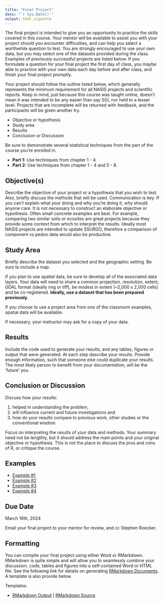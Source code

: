 ```yaml
---
title: "Final Project"
date: "`r Sys.Date()`"
output: html_vignette
---
```


The final project is intended to give you an opportunity to practice the skills covered in this course. Your mentor will be available to assist you with your project should you encounter difficulties, and can help you select a worthwhile question to test. You are strongly encouraged to use your own data, but you may select one of the datasets provided during the class. Examples of previously successful projects are listed below. If you formulate a question for your final project the first day of class, you maybe able to practice with your own data each day before and after class, and finish your final project promptly.

Your project should follow the outline listed below, which generally represents the minimum requirement for all NASIS projects and scientific reports. Keep in mind, just because this course was taught online, doesn't mean it was intended to be any easier than say SGI, nor held to a lesser level. Projects that are incomplete will be returned with feedback, and the participants will be given another try.

-   Objective or hypothesis
-   Study area
-   Results
-   Conclusion or Discussion

Be sure to demonstrate several statistical techniques from the part of the course you're enrolled in.

-   **Part 1:** Use techniques from chapter 1 - 4
-   **Part 2:** Use techniques from chapter 1 - 4 and 5 - 8.

## Objective(s)

Describe the objective of your project or a hypothesis that you wish to test. Also, briefly discuss the methods that will be used. Communication is key. If you can't explain what your doing and why you're doing it, why should anyone care. It is not necessary to construct an elaborate objective or hypothesis. Often small concrete examples are best. For example, comparing two similar soils or ecosites are great projects because they provide some context from which to interpret the results. Ideally most NASIS projects are intended to update SSURGO, therefore a comparison of component vs pedon data would also be productive.

## Study Area

Briefly describe the dataset you selected and the geographic setting. Be sure to include a map.

If you plan to use spatial data, be sure to develop all of the associated data layers. Your data will need to share a common projection, resolution, extent, GDAL format (ideally img or tiff), be modest in extent (\~2,000 x 2,000 cells) and be co-registered. **Ideally, use a dataset that has been prepared previously**.

If you choose to use a project area from one of the classroom examples, spatial data will be available.

If necessary, your instructor may ask for a copy of your data.

## Results

Include the code used to generate your results, and any tables, figures or output that were generated. At each step describe your results. Provide enough information, such that someone else could duplicate your results. The most likely person to benefit from your documentation, will be the 'future' you.

## Conclusion or Discussion

Discuss how your results:

1.  helped in understanding the problem,
2.  will influence current and future investigations and
3.  how do your results compare to previous work, other studies or the conventional wisdom

Focus on interpreting the results of your data and methods. Your summary need not be lengthly, but it should address the main points and your original objective or hypothesis. This is not the place to discuss the pros and cons of R, or critique the course.

## Examples

-   [Example #1](http://ncss-tech.github.io/stats_for_soil_survey/misc/10_final_project/examples/Stats_Part_1_Final_Project_-__Staggs.html)
-   [Example #2](https://github.com/ncss-tech/stats_for_soil_survey/raw/master/misc/10_final_project/examples/Statistics%20Final%20Project.docx)
-   [Example #3](http://ncss-tech.github.io/stats_for_soil_survey/misc/10_final_project/examples/Ecological_Site_Differentiation.html)
-   [Example #4](http://ncss-tech.github.io/stats_for_soil_survey/misc/10_final_project/examples/fy22_speck_fp1.html)

## Due Date

March 16th, 2024

Email your final project to your mentor for review, and cc Stephen Roecker.

## Formatting

You can compile your final project using either Word or RMarkdown. RMarkdown is quite simple and will allow you to seamlessly combine your discussion, code, tables and figures into a self-contained Word or HTML file. See the following link for details on generating [RMarkdown Documents](https://rmarkdown.rstudio.com/html_document_format.html). A template is also provide below.

Templates:

-   [RMarkdown Output](https://ncss-tech.github.io/stats_for_soil_survey/chapters/10_final_project/final-project-example.html) \| [RMarkdown Source](https://raw.githubusercontent.com/ncss-tech/stats_for_soil_survey/master/chapters/10_final_project/final-project-example.Rmd)
